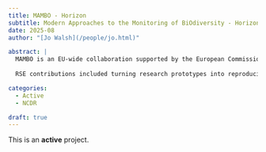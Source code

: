 ```yaml
---
title: MAMBO - Horizon 
subtitle: Modern Approaches to the Monitoring of BiOdiversity - Horizon EU project 
date: 2025-08
author: "[Jo Walsh](/people/jo.html)"

abstract: |
  MAMBO is an EU-wide collaboration supported by the European Commission's Horizon funding scheme. UKCEH are leading its Work Package 4, on innovative methods for working with drone data to monitor habitats.
  
  RSE contributions included turning research prototypes into reproducible packages and documented notebooks for public workshops, supporting infrastructure for drone data processing with web-based tools, and presenting at project meetings and outreach webinars on developing deep learning models to analyse drone data.

categories:
  - Active
  - NCDR

draft: true
---
```


:::{.callout-note}
This is an **active** project.
:::

